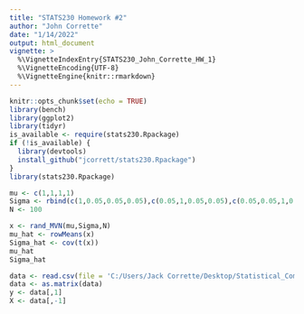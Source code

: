 ```yaml
---
title: "STATS230 Homework #2"
author: "John Corrette"
date: "1/14/2022"
output: html_document
vignette: >
  %\VignetteIndexEntry{STATS230_John_Corrette_HW_1}
  %\VignetteEncoding{UTF-8}
  %\VignetteEngine{knitr::rmarkdown}
---
```


```r
knitr::opts_chunk$set(echo = TRUE)
library(bench)
library(ggplot2)
library(tidyr)
is_available <- require(stats230.Rpackage)
if (!is_available) {
  library(devtools)
  install_github("jcorrett/stats230.Rpackage")
}
library(stats230.Rpackage) 
```

```r
mu <- c(1,1,1,1)
Sigma <- rbind(c(1,0.05,0.05,0.05),c(0.05,1,0.05,0.05),c(0.05,0.05,1,0.05),c(0.05,0.05,0.05,1))
N <- 100

x <- rand_MVN(mu,Sigma,N)
mu_hat <- rowMeans(x)
Sigma_hat <- cov(t(x))
mu_hat
Sigma_hat
```

```r
data <- read.csv(file = 'C:/Users/Jack Corrette/Desktop/Statistical_Computing_Methods/homework2_regression.csv')
data <- as.matrix(data)
y <- data[,1]
X <- data[,-1]
```
